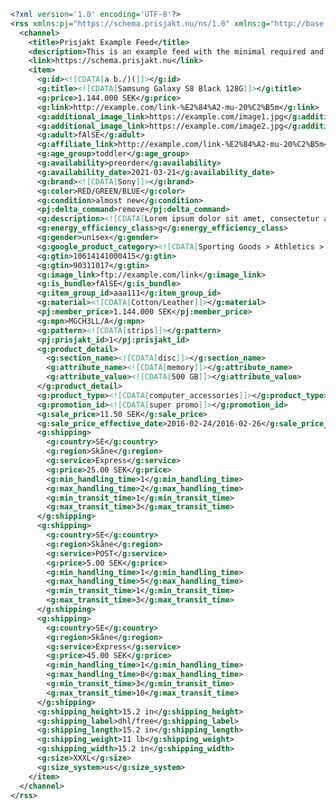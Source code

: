 ```xml
<?xml version='1.0' encoding='UTF-8'?>
<rss xmlns:pj="https://schema.prisjakt.nu/ns/1.0" xmlns:g="http://base.google.com/ns/1.0" version="3.0">
  <channel>
    <title>Prisjakt Example Feed</title>
    <description>This is an example feed with the minimal required and all accepted values</description>
    <link>https://schema.prisjakt.nu</link>
    <item>
      <g:id><![CDATA[a b./)(]]></g:id>
      <g:title><![CDATA[Samsung Galaxy S8 Black 128G]]></g:title>
      <g:price>1.144.000 SEK</g:price>
      <g:link>http://example.com/link-%E2%84%A2-mu-20%C2%B5m</g:link>
      <g:additional_image_link>https://example.com/image1.jpg</g:additional_image_link>
      <g:additional_image_link>https://example.com/image2.jpg</g:additional_image_link>
      <g:adult>fAlSE</g:adult>
      <g:affiliate_link>http://example.com/link-%E2%84%A2-mu-20%C2%B5m</g:affiliate_link>
      <g:age_group>toddler</g:age_group>
      <g:availability>preorder</g:availability>
      <g:availability_date>2021-03-21</g:availability_date>
      <g:brand><![CDATA[Sony]]></g:brand>
      <g:color>RED/GREEN/BLUE</g:color>
      <g:condition>almost new</g:condition>
      <pj:delta_command>remove</pj:delta_command>
      <g:description><![CDATA[Lorem ipsum dolor sit amet, consectetur adipiscing elit, sed do eiusmod tempor incididunt ut labore et dolore magna aliqua. Ut enim ad minim veniam, quis nostrud exercitation ullamco laboris nisi ut aliquip ex ea commodo consequat. Duis aute irure dolor in reprehenderit in voluptate velit esse cillum dolore eu fugiat nulla pariatur.]]></g:description>
      <g:energy_efficiency_class>g</g:energy_efficiency_class>
      <g:gender>unisex</g:gender>
      <g:google_product_category><![CDATA[Sporting Goods > Athletics > Figure Skating & Hockey > Ice Skates]]></g:google_product_category>
      <g:gtin>10614141000415</g:gtin>
      <g:gtin>90311017</g:gtin>
      <g:image_link>ftp://example.com/link</g:image_link>
      <g:is_bundle>fAlSE</g:is_bundle>
      <g:item_group_id>aaa111</g:item_group_id>
      <g:material><![CDATA[Cotton/Leather]]></g:material>
      <pj:member_price>1.144.000 SEK</pj:member_price>
      <g:mpn>MGCH3LL/A</g:mpn>
      <g:pattern><![CDATA[strips]]></g:pattern>
      <pj:prisjakt_id>1</pj:prisjakt_id>
      <g:product_detail>
        <g:section_name><![CDATA[disc]]></g:section_name>
        <g:attribute_name><![CDATA[memory]]></g:attribute_name>
        <g:attribute_value><![CDATA[500 GB]]></g:attribute_value>
      </g:product_detail>
      <g:product_type><![CDATA[computer_accessories]]></g:product_type>
      <g:promotion_id><![CDATA[super promo]]></g:promotion_id>
      <g:sale_price>11.50 SEK</g:sale_price>
      <g:sale_price_effective_date>2016-02-24/2016-02-26</g:sale_price_effective_date>
      <g:shipping>
        <g:country>SE</g:country>
        <g:region>Skåne</g:region>
        <g:service>Express</g:service>
        <g:price>25.00 SEK</g:price>
        <g:min_handling_time>1</g:min_handling_time>
        <g:max_handling_time>2</g:max_handling_time>
        <g:min_transit_time>1</g:min_transit_time>
        <g:max_transit_time>3</g:max_transit_time>
      </g:shipping>
      <g:shipping>
        <g:country>SE</g:country>
        <g:region>Skåne</g:region>
        <g:service>POST</g:service>
        <g:price>5.00 SEK</g:price>
        <g:min_handling_time>1</g:min_handling_time>
        <g:max_handling_time>5</g:max_handling_time>
        <g:min_transit_time>1</g:min_transit_time>
        <g:max_transit_time>3</g:max_transit_time>
      </g:shipping>
      <g:shipping>
        <g:country>SE</g:country>
        <g:region>Skåne</g:region>
        <g:service>Express</g:service>
        <g:price>45.00 SEK</g:price>
        <g:min_handling_time>1</g:min_handling_time>
        <g:max_handling_time>8</g:max_handling_time>
        <g:min_transit_time>3</g:min_transit_time>
        <g:max_transit_time>10</g:max_transit_time>
      </g:shipping>
      <g:shipping_height>15.2 in</g:shipping_height>
      <g:shipping_label>dhl/free</g:shipping_label>
      <g:shipping_length>15.2 in</g:shipping_length>
      <g:shipping_weight>11 lb</g:shipping_weight>
      <g:shipping_width>15.2 in</g:shipping_width>
      <g:size>XXXL</g:size>
      <g:size_system>us</g:size_system>
    </item>
  </channel>
</rss>

```